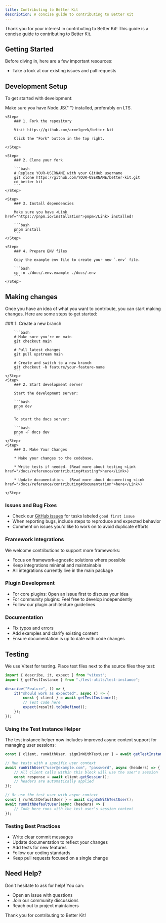 ```yaml
---
title: Contributing to Better Kit
description: A concise guide to contributing to Better Kit
---
```


Thank you for your interest in contributing to Better Kit! This guide is a concise guide to contributing to Better Kit.

## Getting Started

Before diving in, here are a few important resources:

- Take a look at our existing <Link href="https://github.com/armelgeek/better-kit/issues">issues</Link> and <Link href="https://github.com/armelgeek/better-kit/pulls">pull requests</Link>


## Development Setup

To get started with development:

<Callout type="warn">
  Make sure you have <Link href="https://nodejs.org/en/download">Node.JS</Link>{" "}
  installed, preferably on LTS.
</Callout>

<Steps>

    <Step>
        ### 1. Fork the repository

        Visit https://github.com/armelgeek/better-kit

        Click the "Fork" button in the top right.

    </Step>

    <Step>
        ### 2. Clone your fork

        ```bash
        # Replace YOUR-USERNAME with your GitHub username
        git clone https://github.com/YOUR-USERNAME/better-kit.git
        cd better-kit
        ```
    </Step>

    <Step>
        ### 3. Install dependencies

        Make sure you have <Link href="https://pnpm.io/installation">pnpm</Link> installed!

        ```bash
        pnpm install
        ```
    </Step>

    <Step>
        ### 4. Prepare ENV files

        Copy the example env file to create your new `.env` file.

        ```bash
        cp -n ./docs/.env.example ./docs/.env
        ```
    </Step>

</Steps>

## Making changes

Once you have an idea of what you want to contribute, you can start making changes. Here are some steps to get started:

<Steps>
    <Step>
        ### 1. Create a new branch

        ```bash
        # Make sure you're on main
        git checkout main

        # Pull latest changes
        git pull upstream main

        # Create and switch to a new branch
        git checkout -b feature/your-feature-name
        ```
    </Step>
    <Step>
        ### 2. Start development server

        Start the development server:

        ```bash
        pnpm dev
        ```

        To start the docs server:

        ```bash
        pnpm -F docs dev
        ```
    </Step>
    <Step>
        ### 3. Make Your Changes

        * Make your changes to the codebase.

        * Write tests if needed. (Read more about testing <Link href="/docs/reference/contributing#testing">here</Link>)

        * Update documentation.  (Read more about documenting <Link href="/docs/reference/contributing#documentation">here</Link>)

    </Step>

</Steps>


### Issues and Bug Fixes

- Check our [GitHub issues](https://github.com/armelgeek/better-kit/issues) for tasks labeled `good first issue`
- When reporting bugs, include steps to reproduce and expected behavior
- Comment on issues you'd like to work on to avoid duplicate efforts

### Framework Integrations

We welcome contributions to support more frameworks:

- Focus on framework-agnostic solutions where possible
- Keep integrations minimal and maintainable
- All integrations currently live in the main package

### Plugin Development

- For core plugins: Open an issue first to discuss your idea
- For community plugins: Feel free to develop independently
- Follow our plugin architecture guidelines

### Documentation

- Fix typos and errors
- Add examples and clarify existing content
- Ensure documentation is up to date with code changes

## Testing

We use Vitest for testing. Place test files next to the source files they test:

```ts
import { describe, it, expect } from "vitest";
import { getTestInstance } from "./test-utils/test-instance";

describe("Feature", () => {
    it("should work as expected", async () => {
        const { client } = await getTestInstance();
        // Test code here
        expect(result).toBeDefined();
    });
});
```

### Using the Test Instance Helper

The test instance helper now includes improved async context support for managing user sessions:

```ts
const { client, runWithUser, signInWithTestUser } = await getTestInstance();

// Run tests with a specific user context
await runWithUser("user@example.com", "password", async (headers) => {
    // All client calls within this block will use the user's session
    const response = await client.getSession();
    // headers are automatically applied
});

// Or use the test user with async context
const { runWithDefaultUser } = await signInWithTestUser();
await runWithDefaultUser(async (headers) => {
    // Code here runs with the test user's session context
});
```

### Testing Best Practices

- Write clear commit messages
- Update documentation to reflect your changes
- Add tests for new features
- Follow our coding standards
- Keep pull requests focused on a single change

## Need Help?

Don't hesitate to ask for help! You can:

- Open an <Link href="https://github.com/armelgeek/better-kit/issues">issue</Link> with questions
- Join our <Link href="https://discord.gg/armelgeek">community discussions</Link>
- Reach out to project maintainers

Thank you for contributing to Better Kit!